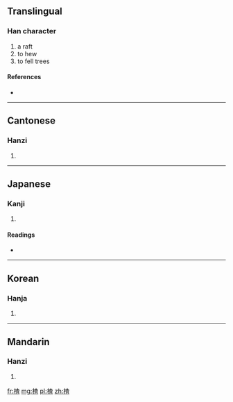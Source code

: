 {{also|查}}
==Translingual==

===Han character===
{{Han char|rn=75|rad=木|as=09|sn=13|four=4491<sub>6</sub>|canj=木木日一 (DDAM)}}

# a raft
# to hew
# to fell trees

====References====
* {{Han ref|kx=0538.120|dkj=15094|dj=0925.250|hdz=21244.050|uh=6942|ud=26946|bh=DDD3|bd=56787}}

----

==Cantonese==

===Hanzi===
{{yue-hanzi|jyut=|y=ja1}}

# {{defn|Cantonese|sort=木09}}

----

==Japanese==

===Kanji===
{{ja-kanji|grade=|rs=木09}}

# {{defn|Japanese|sort=木09}}

====Readings====
* {{ja-readings|on=[[さ]] (sa), [[じゃ]] (ja)|kun=[[いかだ]] (ikada)}}

----

==Korean==

===Hanja===
{{ko-hanja|hangeul=사|eumhun=|rv=sa|mr=sa|y=sa}}

# {{defn|Korean|sort=木09}}

----

==Mandarin==

===Hanzi===
{{cmn-hanzi|pin=[[zhā]] ([[zha1]])|wg=cha<sup>1</sup>}}

# {{defn|Mandarin|sort=木09}}

[[fr:楂]]
[[mg:楂]]
[[pl:楂]]
[[zh:楂]]
